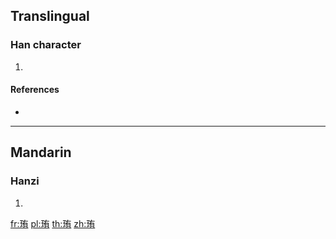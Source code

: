 {{character info/new}}
==Translingual==

===Han character===
{{Han char|rn=96|rad=玉|as=06|sn=10|four=14127|canj=MGKB|ids=⿰𤣩有}}

# {{defn|Han|sort=玉06}}

====References====
* {{Han ref|kx=0730.230|dkj=20949|dj=1142.080|hdz=21110.060|uh=73DB|ud=29659|bh=D2B5|bd=53941}}

----

==Mandarin==

===Hanzi===
{{cmn-hanzi|pin=[[xiù]] ([[xiu4]])|wg=hsiu<sup>4</sup>}}

# {{defn|lang=cmn|sort=玉06}}

[[fr:珛]]
[[pl:珛]]
[[th:珛]]
[[zh:珛]]